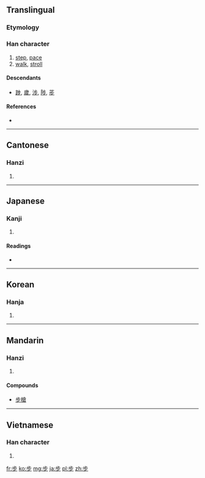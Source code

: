 {{also|歩}}
==Translingual==

{{stroke order}}

===Etymology===
{{Han compound|止|𣥂|ls=ic}}

===Han character===
{{Han char|rn=77|rad=止|as=03|sn=7|four=2120<sub>9</sub>|canj=卜中一竹 (YLMH)}}

# [[step]], [[pace]]
# [[walk]], [[stroll]]

====Descendants====
* [[踄]], [[歲]], [[涉]], [[陟]], [[荹]]

====References====
* {{Han ref|kx=0574.150|dkj=16264|dj=0964.090|hdz=21438.060|uh=6B65|ud=27493|bh=A842|bd=43074}}

----

==Cantonese==

===Hanzi===
{{yue-hanzi|jyut=bou6|y=bou6}}

# {{defn|lang=yue|sort=止03}}

----

==Japanese==

===Kanji===
{{ja-kanji|grade=|rs=止03}}

# {{defn|lang=ja|sort=止03}}

====Readings====
* {{ja-readings|on=[[ほ]] (ho), [[ぶ]] (bu), [[ふ]] (fu)|kun=[[あるく]] (aruku), [[あゆむ]] (ayumu), [[あゆみ]] (ayumi)}}

----

==Korean==

===Hanja===
{{ko-hanja|hangeul=보|eumhun=|rv=bo|mr=po|y=po}}

# {{defn|lang=ko|sort=止03}}

----

==Mandarin==

===Hanzi===
{{cmn-hanzi|pin=[[bù]] ([[bu4]])|wg=pu<sup>4</sup>}}

# {{defn|lang=cmn|sort=止03}}

====Compounds====
* [[步槍]]

----

==Vietnamese==

===Han character===
{{vi-hantu|[[bộ]], [[bụa]], [[buạ]]|rs=止03}}

# {{defn|lang=vi|sort=止03}}

[[fr:步]]
[[ko:步]]
[[mg:步]]
[[ja:步]]
[[pl:步]]
[[zh:步]]
